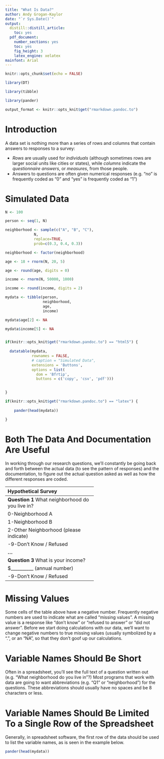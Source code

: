 ```yaml
---
title: "What Is Data?"
author: Andy Grogan-Kaylor
date: "`r Sys.Date()`"
output:
  distill::distill_article:
    toc: yes
  pdf_document: 
    number_sections: yes
    toc: yes
    fig_height: 3
    latex_engine: xelatex
mainfont: Arial
---
```


```r

knitr::opts_chunk$set(echo = FALSE)

library(DT)

library(tibble)

library(pander)

output_format <- knitr::opts_knit$get("rmarkdown.pandoc.to")

```

# Introduction

A data set is nothing more than a series of rows and columns that contain answers to responses to a survey:

* *Rows* are usually used for *individuals* (although sometimes rows are larger social units like cities or states), while *columns* indicate the *questionnaire answers*, or *measures*, from those people.
* Answers to questions are often given numerical responses (e.g. “no” is frequently coded as “0” and “yes” is frequently coded as “1”)

# Simulated Data


```r

N <- 100

person <- seq(1, N)

neighborhood <- sample(c("A", "B", "C"), 
             N, 
             replace=TRUE, 
             prob=c(0.3, 0.4, 0.3))

neighborhood <- factor(neighborhood)

age <- 18 + rnorm(N, 20, 5) 

age <- round(age, digits = 0)

income <- rnorm(N, 50000, 1000)

income <- round(income, digits = 2)

mydata <- tibble(person, 
                 neighborhood,
                 age, 
                 income)

mydata$age[2] <- NA

mydata$income[5] <- NA


if(knitr::opts_knit$get("rmarkdown.pandoc.to") == "html5") { 
  
  datatable(mydata,
            rownames = FALSE,
            # caption = "Simulated Data",
            extensions = 'Buttons',
            options = list(
              dom = 'Bfrtip',
              buttons = c('copy', 'csv', 'pdf')))

  
}

if(knitr::opts_knit$get("rmarkdown.pandoc.to") == "latex") { 
  
    pander(head(mydata))

}


```

# Both The Data And Documentation Are Useful

In working through our research questions, we’ll constantly be going back and forth between the actual data (to see the pattern of responses) and the documentation, to figure out the actual question asked as well as how the different responses are coded.

----------------------------------------
**Hypothetical Survey**
----------------------------------------
**Question 1**
What neighborhood do you live in?

0-Neighborhood A

1-Neighborhood B

2-Other Neighborhood (please indicate)

-9-Don't Know / Refused

**...**

**Question 3**
What is your income?

$__________ (annual number) 

-9-Don't Know / Refused
----------------------------------------

# Missing Values

Some cells of the table above have a negative number. Frequently negative numbers are used to indicate what are called “missing values”. A missing value is a response like “don’t know” or “refused to answer” or “did not answer”. Before we start doing calculations with our data, we’ll want to change negative numbers to true missing values (usually symbolized by a “.”, or an "NA", so that they don’t goof up our calculations.

# Variable Names Should Be Short 

Often in a spreadsheet, you’ll see the full text of a question written out (e.g. “What neighborhood do you live in”?) Most programs that work with data are going to want abbreviations (e.g. “Q1” or “neighborhood”) for the questions. These abbreviations should usually have no spaces and be 8 characters or less.

# Variable Names Should Be Limited To a Single Row of the Spreadsheet

Generally, in spreadsheet software, the first row of the data should be used to list the variable names, as is seen in the example below.

```r

pander(head(mydata))

```








